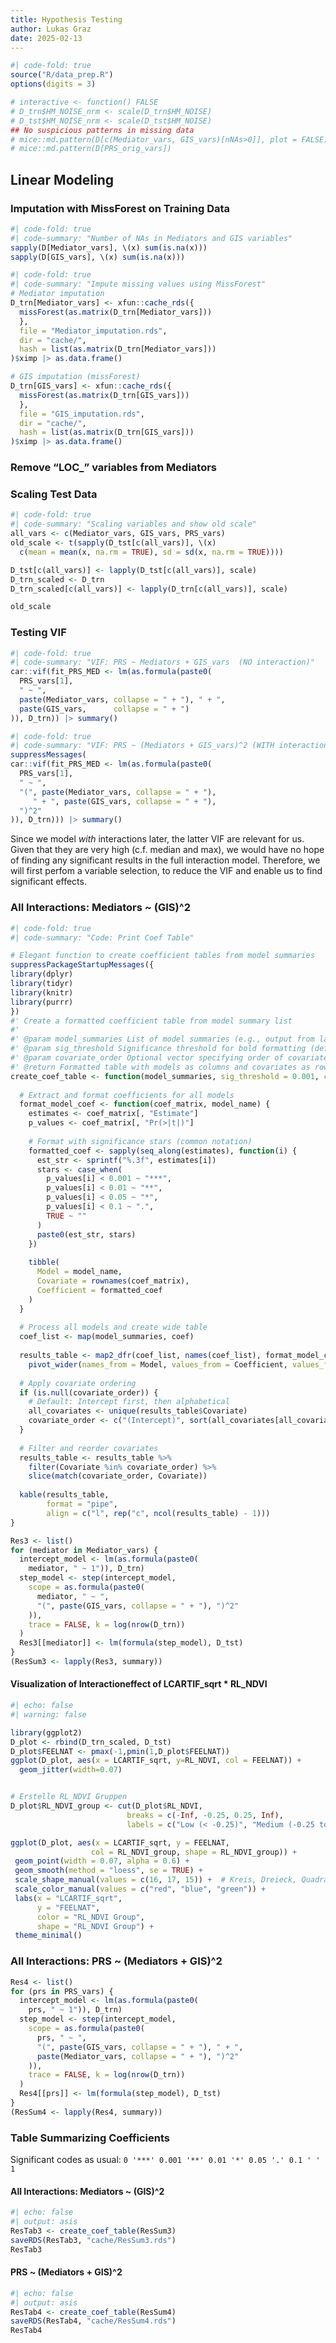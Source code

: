 ```yaml
---
title: Hypothesis Testing
author: Lukas Graz
date: 2025-02-13
---
```


```r
#| code-fold: true
source("R/data_prep.R")
options(digits = 3)

# interactive <- function() FALSE
# D_trn$HM_NOISE_nrm <- scale(D_trn$HM_NOISE)
# D_tst$HM_NOISE_nrm <- scale(D_tst$HM_NOISE)
## No suspicious patterns in missing data
# mice::md.pattern(D[c(Mediator_vars, GIS_vars)[nNAs>0]], plot = FALSE)
# mice::md.pattern(D[PRS_orig_vars])
```

## Linear Modeling
### Imputation with MissForest on Training Data
```r
#| code-fold: true
#| code-summary: "Number of NAs in Mediators and GIS variables"
sapply(D[Mediator_vars], \(x) sum(is.na(x)))
sapply(D[GIS_vars], \(x) sum(is.na(x)))
```

```r
#| code-fold: true
#| code-summary: "Impute missing values using MissForest"
# Mediator imputation
D_trn[Mediator_vars] <- xfun::cache_rds({
  missForest(as.matrix(D_trn[Mediator_vars]))
  }, 
  file = "Mediator_imputation.rds", 
  dir = "cache/",
  hash = list(as.matrix(D_trn[Mediator_vars]))
)$ximp |> as.data.frame()

# GIS imputation (missForest)
D_trn[GIS_vars] <- xfun::cache_rds({
  missForest(as.matrix(D_trn[GIS_vars]))
  }, 
  file = "GIS_imputation.rds", 
  dir = "cache/",
  hash = list(as.matrix(D_trn[GIS_vars]))
)$ximp |> as.data.frame()
```

### Remove "LOC_" variables from Mediators
<!-- 
```r
# Mediator_vars <- grep("LOC_", Mediator_vars, invert = TRUE, value = TRUE)
``` 
-->

### Scaling Test Data
```r
#| code-fold: true
#| code-summary: "Scaling variables and show old scale"
all_vars <- c(Mediator_vars, GIS_vars, PRS_vars)
old_scale <- t(sapply(D_tst[c(all_vars)], \(x) 
  c(mean = mean(x, na.rm = TRUE), sd = sd(x, na.rm = TRUE))))

D_tst[c(all_vars)] <- lapply(D_tst[c(all_vars)], scale)
D_trn_scaled <- D_trn
D_trn_scaled[c(all_vars)] <- lapply(D_trn[c(all_vars)], scale)

old_scale
```


### Testing VIF
```r
#| code-fold: true
#| code-summary: "VIF: PRS ~ Mediators + GIS_vars  (NO interaction)"
car::vif(fit_PRS_MED <- lm(as.formula(paste0(
  PRS_vars[1], 
  " ~ ", 
  paste(Mediator_vars, collapse = " + "), " + ",
  paste(GIS_vars,      collapse = " + ")
)), D_trn)) |> summary()
```

```r
#| code-fold: true
#| code-summary: "VIF: PRS ~ (Mediators + GIS_vars)^2 (WITH interaction)"
suppressMessages(
car::vif(fit_PRS_MED <- lm(as.formula(paste0(
  PRS_vars[1], 
  " ~ ", 
  "(", paste(Mediator_vars, collapse = " + "), 
     " + ", paste(GIS_vars, collapse = " + "), 
  ")^2"
)), D_trn))) |> summary()
```

Since we model _with_ interactions later, the latter VIF are relevant for us. Given that they are very high (c.f. median and max), we would have no hope of finding any significant results in the full interaction model. Therefore, we will first perfom a variable selection, to reduce the VIF and enable us to find significant effects.



### All Interactions: Mediators ~ (GIS)^2
```r
#| code-fold: true
#| code-summary: "Code: Print Coef Table"

# Elegant function to create coefficient tables from model summaries
suppressPackageStartupMessages({
library(dplyr)
library(tidyr)
library(knitr)
library(purrr)
})
#' Create a formatted coefficient table from model summary list
#' 
#' @param model_summaries List of model summaries (e.g., output from lapply(models, summary))
#' @param sig_threshold Significance threshold for bold formatting (default: 0.001)
#' @param covariate_order Optional vector specifying order of covariates
#' @return Formatted table with models as columns and covariates as rows
create_coef_table <- function(model_summaries, sig_threshold = 0.001, covariate_order = NULL) {
  
  # Extract and format coefficients for all models
  format_model_coef <- function(coef_matrix, model_name) {
    estimates <- coef_matrix[, "Estimate"]
    p_values <- coef_matrix[, "Pr(>|t|)"]
    
    # Format with significance stars (common notation)
    formatted_coef <- sapply(seq_along(estimates), function(i) {
      est_str <- sprintf("%.3f", estimates[i])
      stars <- case_when(
        p_values[i] < 0.001 ~ "***",
        p_values[i] < 0.01 ~ "**",
        p_values[i] < 0.05 ~ "*",
        p_values[i] < 0.1 ~ ".",
        TRUE ~ ""
      )
      paste0(est_str, stars)
    })
    
    tibble(
      Model = model_name,
      Covariate = rownames(coef_matrix),
      Coefficient = formatted_coef
    )
  }
  
  # Process all models and create wide table
  coef_list <- map(model_summaries, coef)
  
  results_table <- map2_dfr(coef_list, names(coef_list), format_model_coef) %>%
    pivot_wider(names_from = Model, values_from = Coefficient, values_fill = "")
  
  # Apply covariate ordering
  if (is.null(covariate_order)) {
    # Default: Intercept first, then alphabetical
    all_covariates <- unique(results_table$Covariate)
    covariate_order <- c("(Intercept)", sort(all_covariates[all_covariates != "(Intercept)"]))
  }
  
  # Filter and reorder covariates
  results_table <- results_table %>%
    filter(Covariate %in% covariate_order) %>%
    slice(match(covariate_order, Covariate))
  
  kable(results_table, 
        format = "pipe",
        align = c("l", rep("c", ncol(results_table) - 1)))
}
```


```r
Res3 <- list()
for (mediator in Mediator_vars) {
  intercept_model <- lm(as.formula(paste0(
    mediator, " ~ 1")), D_trn)
  step_model <- step(intercept_model, 
    scope = as.formula(paste0(
      mediator, " ~ ", 
      "(", paste(GIS_vars, collapse = " + "), ")^2"
    )),
    trace = FALSE, k = log(nrow(D_trn))
  )
  Res3[[mediator]] <- lm(formula(step_model), D_tst)
}
(ResSum3 <- lapply(Res3, summary))
```

#### Visualization of Interactioneffect of LCARTIF_sqrt * RL_NDVI

```r
#| echo: false
#| warning: false

library(ggplot2)
D_plot <- rbind(D_trn_scaled, D_tst)
D_plot$FEELNAT <- pmax(-1,pmin(1,D_plot$FEELNAT))
ggplot(D_plot, aes(x = LCARTIF_sqrt, y=RL_NDVI, col = FEELNAT)) +
  geom_jitter(width=0.07)


# Erstelle RL_NDVI Gruppen
D_plot$RL_NDVI_group <- cut(D_plot$RL_NDVI, 
                          breaks = c(-Inf, -0.25, 0.25, Inf),
                          labels = c("Low (< -0.25)", "Medium (-0.25 to 0.25)", "High (> 0.25)"))

ggplot(D_plot, aes(x = LCARTIF_sqrt, y = FEELNAT, 
                  col = RL_NDVI_group, shape = RL_NDVI_group)) +
 geom_point(width = 0.07, alpha = 0.6) +
 geom_smooth(method = "loess", se = TRUE) +
 scale_shape_manual(values = c(16, 17, 15)) +  # Kreis, Dreieck, Quadrat
 scale_color_manual(values = c("red", "blue", "green")) +
 labs(x = "LCARTIF_sqrt", 
      y = "FEELNAT",
      color = "RL_NDVI Group",
      shape = "RL_NDVI Group") +
 theme_minimal()
```



### All Interactions: PRS ~ (Mediators + GIS)^2
```r
Res4 <- list()
for (prs in PRS_vars) {
  intercept_model <- lm(as.formula(paste0(
    prs, " ~ 1")), D_trn)
  step_model <- step(intercept_model, 
    scope = as.formula(paste0(
      prs, " ~ ", 
      "(", paste(GIS_vars, collapse = " + "), " + ", 
      paste(Mediator_vars, collapse = " + "), ")^2"
    )),
    trace = FALSE, k = log(nrow(D_trn))
  )
  Res4[[prs]] <- lm(formula(step_model), D_tst)
}
(ResSum4 <- lapply(Res4, summary))
```

### Table Summarizing Coefficients

Significant codes as usual: `0 '***' 0.001 '**' 0.01 '*' 0.05 '.' 0.1 ' ' 1`

#### All Interactions: Mediators ~ (GIS)^2

```r
#| echo: false
#| output: asis
ResTab3 <- create_coef_table(ResSum3)
saveRDS(ResTab3, "cache/ResSum3.rds")
ResTab3
```


#### PRS ~ (Mediators + GIS)^2
```r
#| echo: false
#| output: asis
ResTab4 <- create_coef_table(ResSum4)
saveRDS(ResTab4, "cache/ResSum4.rds")
ResTab4
```
